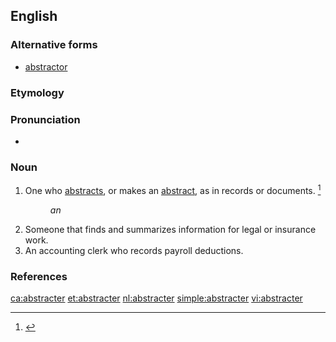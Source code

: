 ==English==

===Alternative forms===
* [[abstractor]]

===Etymology===
{{suffix|abstract|er|lang=en}}

===Pronunciation===
* {{a|US}} {{IPA|/æbˈstɹkæ.tɚ/|lang=en}}

===Noun===
{{en-noun}}

# One who [[abstract]]s, or makes an [[abstract]], as in records or documents. {{defdate|First attested in the late 17<sup>th</sup> century.}}<ref name=SOED>{{R:SOED5|page=10}}</ref>
#: ''an {{w|abstractor of title}}''
# Someone that finds and summarizes information for legal or insurance work.
# An accounting clerk who records payroll deductions.

===References===
<references/>

[[ca:abstracter]]
[[et:abstracter]]
[[nl:abstracter]]
[[simple:abstracter]]
[[vi:abstracter]]